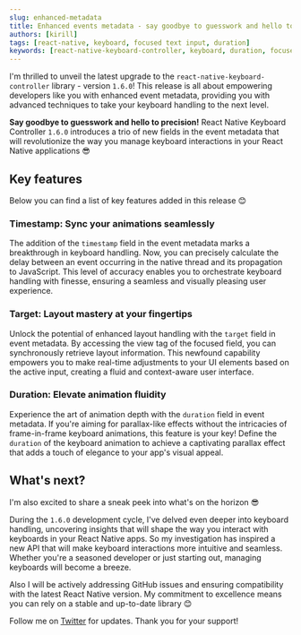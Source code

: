 ```yaml
---
slug: enhanced-metadata
title: Enhanced events metadata - say goodbye to guesswork and hello to precision!
authors: [kirill]
tags: [react-native, keyboard, focused text input, duration]
keywords: [react-native-keyboard-controller, keyboard, duration, focused text input, focused textinput]
---
```


I'm thrilled to unveil the latest upgrade to the `react-native-keyboard-controller` library - version `1.6.0`! This release is all about empowering developers like you with enhanced event metadata, providing you with advanced techniques to take your keyboard handling to the next level.


<div style={{ display: 'flex', justifyContent: 'center', marginBottom: 20 }}>
<Lottie animationData={lottie} style={{ width: 400, height: 400 }} loop />
</div>

**Say goodbye to guesswork and hello to precision!** React Native Keyboard Controller `1.6.0` introduces a trio of new fields in the event metadata that will revolutionize the way you manage keyboard interactions in your React Native applications 😎

<!--truncate-->

## Key features

Below you can find a list of key features added in this release 😊

### Timestamp: Sync your animations seamlessly

The addition of the `timestamp` field in the event metadata marks a breakthrough in keyboard handling. Now, you can precisely calculate the delay between an event occurring in the native thread and its propagation to JavaScript. This level of accuracy enables you to orchestrate keyboard handling with finesse, ensuring a seamless and visually pleasing user experience.

### Target: Layout mastery at your fingertips

Unlock the potential of enhanced layout handling with the `target` field in event metadata. By accessing the view tag of the focused field, you can synchronously retrieve layout information. This newfound capability empowers you to make real-time adjustments to your UI elements based on the active input, creating a fluid and context-aware user interface.

### Duration: Elevate animation fluidity

Experience the art of animation depth with the `duration` field in event metadata. If you're aiming for parallax-like effects without the intricacies of frame-in-frame keyboard animations, this feature is your key! Define the `duration` of the keyboard animation to achieve a captivating parallax effect that adds a touch of elegance to your app's visual appeal.

## What's next?

I'm also excited to share a sneak peek into what's on the horizon 😎

During the `1.6.0` development cycle, I've delved even deeper into keyboard handling, uncovering insights that will shape the way you interact with keyboards in your React Native apps. So my investigation has inspired a new API that will make keyboard interactions more intuitive and seamless. Whether you're a seasoned developer or just starting out, managing keyboards will become a breeze.

Also I will be actively addressing GitHub issues and ensuring compatibility with the latest React Native version. My commitment to excellence means you can rely on a stable and up-to-date library 😊

Follow me on [Twitter](https://twitter.com/ziusko) for updates. Thank you for your support!